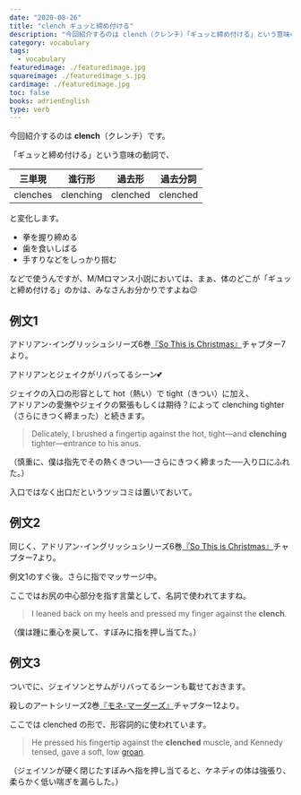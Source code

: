 ```yaml
---
date: "2020-08-26"
title: "clench ギュッと締め付ける"
description: "今回紹介するのは clench（クレンチ）「ギュッと締め付ける」という意味の動詞です。例文は、アドリアン･イングリッシュシリーズ6巻『So This is Christmas』より"
category: vocabulary
tags:
  - vocabulary
featuredimage: ./featuredimage.jpg
squareimage: ./featuredimage_s.jpg
cardimage: ./featuredimage.jpg
toc: false
books: adrienEnglish
type: verb
---
```



今回紹介するのは __clench__（クレンチ）です。  

「ギュッと締め付ける」という意味の動詞で、

|三単現|進行形|過去形|過去分詞|
|---|---|---|---|
|clenches|clenching|clenched|clenched|

と変化します。

- 拳を握り締める
- 歯を食いしばる
- 手すりなどをしっかり掴む

などで使うんですが、M/Mロマンス小説においては、まぁ、体のどこが「ギュッと締め付ける」のかは、みなさんお分かりですよね😉

<VocabularySeriesAnal current="clench" />

## 例文1

アドリアン･イングリッシュシリーズ6巻[『So This is Christmas』](https://amzn.to/3113J5T)チャプター7より。

アドリアンとジェイクがリバってるシーン💕

ジェイクの入口の形容として hot（熱い）で tight（きつい）に加え、  
アドリアンの愛撫やジェイクの緊張もしくは期待？によって clenching tighter（さらにきつく締まった）と続きます。

<Blockquote book srcBook="soThisIsChristmas" lang="en" chapter="7">
Delicately, I brushed a fingertip against the hot, tight—and <strong>clenching</strong> tighter—entrance to his anus.
</Blockquote>

<p className="translation">（慎重に、僕は指先でその熱くきつい──さらにきつく締まった──入り口にふれた。）</p>

入口ではなく出口だというツッコミは置いておいて。

## 例文2

同じく、アドリアン･イングリッシュシリーズ6巻[『So This is Christmas』](https://amzn.to/3113J5T)チャプター7より。

例文1のすぐ後。さらに指でマッサージ中。

ここではお尻の中心部分を指す言葉として、名詞で使われてますね。

<Blockquote book srcBook="soThisIsChristmas" lang="en" chapter="7">
I leaned back on my heels and pressed my finger against the <strong>clench</strong>.
</Blockquote>

<p className="translation">（僕は踵に重心を戻して、すぼみに指を押し当てた。）</p>

## 例文3

ついでに、ジェイソンとサムがリバってるシーンも載せておきます。

殺しのアートシリーズ2巻[『モネ･マーダーズ』](/mm-romance/the-monet-murders/)チャプター12より。

ここでは clenched の形で、形容詞的に使われています。

<Blockquote book srcBook="monetMurders" lang="en" chapter="12">
He pressed his fingertip against the <strong>clenched</strong> muscle, and Kennedy tensed, gave a soft, low <a href="/vocabulary/groan/">groan</a>.
</Blockquote>

<p className="translation">（ジェイソンが硬く閉じたすぼみへ指を押し当てると、ケネディの体は強張り、柔らかく低い喘ぎを漏らした。）</p>

<VocabularyFooter book="soThisIsChristmas" />
